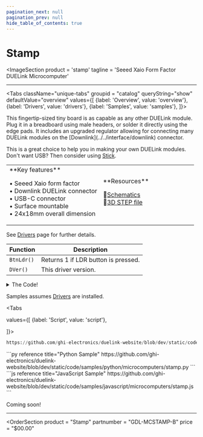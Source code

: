 ```yaml
---
pagination_next: null
pagination_prev: null
hide_table_of_contents: true
---
```



# Stamp

<ImageSection
    product = 'stamp'
    tagline = 'Seeed Xaio Form Factor DUELink Microcomputer'
></ImageSection>

---

<Tabs className="unique-tabs" groupid = "catalog" queryString="show" defaultValue="overview"
  values={[
    {label: 'Overview', value: 'overview'},
    {label: 'Drivers', value: 'drivers'},
    {label: 'Samples', value: 'samples'},
  ]}>

<TabItem value="overview">
This fingertip-sized tiny board is as capable as any other DUELink module. Plug it in a breadboard using male headers, or solder it directly using the edge pads. It includes an upgraded regulator allowing for connecting many DUELink modules on the [Downlink](../../interface/downlink) connector.

This is a great choice to help you in making your own DUELink modules. Don't want USB? Then consider using [Stick](./stick).

<table><td width='50%'>
**Key features**

• Seeed Xaio form factor<br/>
• Downlink DUELink connector<br/>
• USB-C connector<br/>
• Surface mountable<br/>
• 24x18mm overall dimension<br/>

</td><td width='50%'>
**Resources**

📄[Schematics](pathname:///sch/gdl-mcstamp-b.pdf)<br/>
🔩[3D STEP file](pathname:///3d/gdl-mcstamp-b.step)<br/>

</td></table>

</TabItem>

<TabItem value="drivers">

See [Drivers](../../engine/drivers) page for further details.

Function | Description
--- | ---
`BtnLdr()` | Returns 1 if LDR button is pressed.
`DVer()` | This driver version.

<details>
  <summary>The Code!</summary>

```py reference title="Stamp Driver"
https://github.com/ghi-electronics/duelink-website/blob/dev/static/code/drivers/microcomputers/stamp.txt
```

</details>
</TabItem>

<TabItem value="samples">

Samples assumes [Drivers](../../engine/drivers) are installed.

<Tabs

  values={[
    {label: 'Script', value: 'script'},

]}>

<TabItem value="script">

```py reference title="Script Sample"
https://github.com/ghi-electronics/duelink-website/blob/dev/static/code/samples/script/microcomputers/stamp.txt
```
</TabItem>

<TabItem value="py">
```py reference title="Python Sample"
https://github.com/ghi-electronics/duelink-website/blob/dev/static/code/samples/python/microcomputers/stamp.py
```
</TabItem>

<TabItem value="js">
```js reference title="JavaScript Sample"
https://github.com/ghi-electronics/duelink-website/blob/dev/static/code/samples/javascript/microcomputers/stamp.js
```

</TabItem>

</Tabs>

</TabItem>

<TabItem value="projects">Coming soon!</TabItem>

</Tabs>

---
<OrderSection
    product = "Stamp"
    partnumber = "GDL-MCSTAMP-B"
    price = "$00.00"
></OrderSection>
